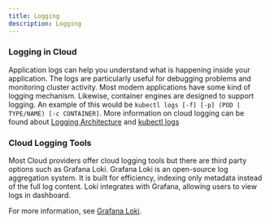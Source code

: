 ```yaml
---
title: Logging
description: Logging
---
```


### Logging in Cloud

Application logs can help you understand what is happening inside your application. The logs are particularly useful for debugging problems and monitoring cluster activity. Most modern applications have some kind of logging mechanism. Likewise, container engines are designed to support logging. An example of this would be `kubectl logs [-f] [-p] (POD | TYPE/NAME) [-c CONTAINER]`.
More information on cloud logging can be found about [Logging Architecture](https://kubernetes.io/docs/concepts/cluster-administration/logging/) and [kubectl logs](https://kubernetes.io/docs/reference/kubectl/generated/kubectl_logs/)

### Cloud Logging Tools

Most Cloud providers offer cloud logging tools but there are third party options such as Grafana Loki. Grafana Loki is an open-source log aggregation system. It is built for efficiency, indexing only metadata instead of the full log content. Loki integrates with Grafana, allowing users to view logs in dashboard.

For more information, see [Grafana Loki](https://grafana.com/docs/loki/latest/).
